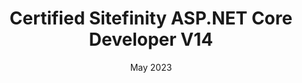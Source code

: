 ---
title: "Certified Sitefinity ASP.NET Core Developer V14"
issue: 'Progress'
date: 'May 2023'
url: '/cert/SF_Certificate_v14_core.pdf'
category: "certificate"
sequence: "9"
---